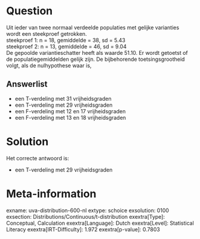 Question
========

Uit ieder van twee normaal verdeelde populaties met gelijke varianties
wordt een steekproef getrokken.\
steekproef 1: n = 18, gemiddelde = 38, sd = 5.43\
steekproef 2: n = 13, gemiddelde = 46, sd = 9.04\
De gepoolde variantieschatter heeft als waarde 51.10. Er wordt getoetst
of de populatiegemiddelden gelijk zijn. De bijbehorende
toetsingsgrootheid volgt, als de nulhypothese waar is,


Answerlist
----------

* een T-verdeling met 31 vrijheidsgraden
* een T-verdeling met 29 vrijheidsgraden
* een F-verdeling met 12 en 17 vrijheidsgraden
* een F-verdeling met 13 en 18 vrijheidsgraden

Solution
========

Het correcte antwoord is: 

* een T-verdeling met 29 vrijheidsgraden

Meta-information
================
exname: uva-distribution-600-nl
extype: schoice
exsolution: 0100
exsection: Distributions/Continuous/t-distribution
exextra[Type]: Conceptual, Calculation
exextra[Language]: Dutch
exextra[Level]: Statistical Literacy
exextra[IRT-Difficulty]: 1.972
exextra[p-value]: 0.7803
